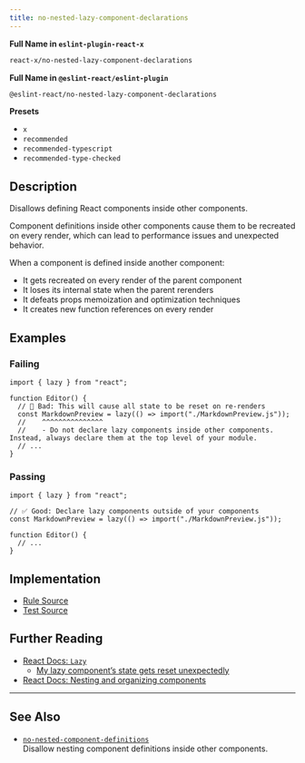 ```yaml
---
title: no-nested-lazy-component-declarations
---
```


**Full Name in `eslint-plugin-react-x`**

```sh copy
react-x/no-nested-lazy-component-declarations
```

**Full Name in `@eslint-react/eslint-plugin`**

```sh copy
@eslint-react/no-nested-lazy-component-declarations
```

**Presets**

- `x`
- `recommended`
- `recommended-typescript`
- `recommended-type-checked`

## Description

Disallows defining React components inside other components.

Component definitions inside other components cause them to be recreated on every render, which can lead to performance issues and unexpected behavior.

When a component is defined inside another component:

- It gets recreated on every render of the parent component
- It loses its internal state when the parent rerenders
- It defeats props memoization and optimization techniques
- It creates new function references on every render

## Examples

### Failing

```tsx
import { lazy } from "react";

function Editor() {
  // 🔴 Bad: This will cause all state to be reset on re-renders
  const MarkdownPreview = lazy(() => import("./MarkdownPreview.js"));
  //    ^^^^^^^^^^^^^^^
  //    - Do not declare lazy components inside other components. Instead, always declare them at the top level of your module.
  // ...
}
```

### Passing

```tsx
import { lazy } from "react";

// ✅ Good: Declare lazy components outside of your components
const MarkdownPreview = lazy(() => import("./MarkdownPreview.js"));

function Editor() {
  // ...
}
```

## Implementation

- [Rule Source](https://github.com/Rel1cx/eslint-react/tree/main/packages/plugins/eslint-plugin-react-x/src/rules/no-nested-lazy-component-declarations.ts)
- [Test Source](https://github.com/Rel1cx/eslint-react/tree/main/packages/plugins/eslint-plugin-react-x/src/rules/no-nested-lazy-component-declarations.spec.ts)

## Further Reading

- [React Docs: `Lazy`](https://react.dev/reference/react/lazy)
  - [My lazy component’s state gets reset unexpectedly](https://react.dev/reference/react/lazy#my-lazy-components-state-gets-reset-unexpectedly)
- [React Docs: Nesting and organizing components](https://react.dev/learn/your-first-component#nesting-and-organizing-components)

---

## See Also

- [`no-nested-component-definitions`](./no-nested-component-definitions)\
  Disallow nesting component definitions inside other components.
